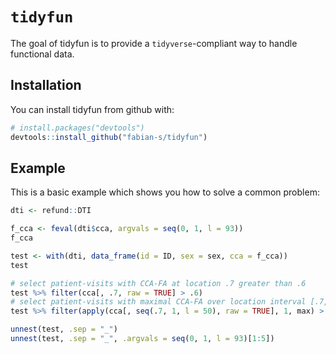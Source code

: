 # `tidyfun`

The goal of tidyfun is to provide a `tidyverse`-compliant way to handle functional data.

## Installation

You can install tidyfun from github with:

``` r
# install.packages("devtools")
devtools::install_github("fabian-s/tidyfun")
```

## Example

This is a basic example which shows you how to solve a common problem:

```r
dti <- refund::DTI

f_cca <- feval(dti$cca, argvals = seq(0, 1, l = 93))
f_cca

test <- with(dti, data_frame(id = ID, sex = sex, cca = f_cca))
test

# select patient-visits with CCA-FA at location .7 greater than .6
test %>% filter(cca[, .7, raw = TRUE] > .6)
# select patient-visits with maximal CCA-FA over location interval [.7, 1]  greater than .8
test %>% filter(apply(cca[, seq(.7, 1, l = 50), raw = TRUE], 1, max) > .8)

unnest(test, .sep = "_")
unnest(test, .sep = "_", .argvals = seq(0, 1, l = 93)[1:5])

```
